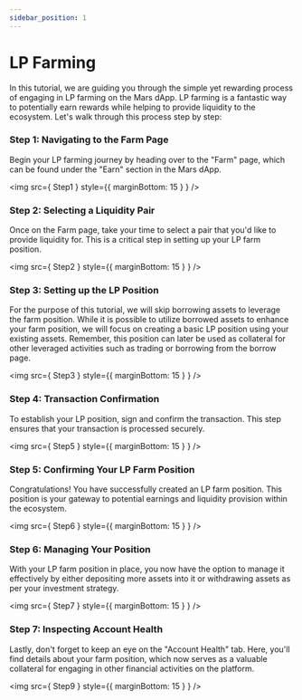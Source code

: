 ```yaml
---
sidebar_position: 1
---
```



# LP Farming

In this tutorial, we are guiding you through the simple yet rewarding process of engaging in LP farming on the Mars dApp. LP farming is a fantastic way to potentially earn rewards while helping to provide liquidity to the ecosystem. Let's walk through this process step by step:

### Step 1: Navigating to the Farm Page

Begin your LP farming journey by heading over to the "Farm" page, which can be found under the "Earn" section in the Mars dApp.

<img src={ Step1 } style={{ marginBottom: 15 } } />

### Step 2: Selecting a Liquidity Pair

Once on the Farm page, take your time to select a pair that you'd like to provide liquidity for. This is a critical step in setting up your LP farm position.

<img src={ Step2 } style={{ marginBottom: 15 } } />

### Step 3: Setting up the LP Position

For the purpose of this tutorial, we will skip borrowing assets to leverage the farm position. While it is possible to utilize borrowed assets to enhance your farm position, we will focus on creating a basic LP position using your existing assets. Remember, this position can later be used as collateral for other leveraged activities such as trading or borrowing from the borrow page.

<img src={ Step3 } style={{ marginBottom: 15 } } />

### Step 4: Transaction Confirmation

To establish your LP position, sign and confirm the transaction. This step ensures that your transaction is processed securely.

<img src={ Step5 } style={{ marginBottom: 15 } } />

### Step 5: Confirming Your LP Farm Position 

Congratulations! You have successfully created an LP farm position. This position is your gateway to potential earnings and liquidity provision within the ecosystem.

<img src={ Step6 } style={{ marginBottom: 15 } } />

### Step 6: Managing Your Position

With your LP farm position in place, you now have the option to manage it effectively by either depositing more assets into it or withdrawing assets as per your investment strategy.

<img src={ Step7 } style={{ marginBottom: 15 } } />

### Step 7: Inspecting Account Health

Lastly, don't forget to keep an eye on the "Account Health" tab. Here, you'll find details about your farm position, which now serves as a valuable collateral for engaging in other financial activities on the platform.

<img src={ Step9 } style={{ marginBottom: 15 } } />
